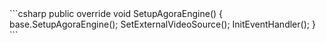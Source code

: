 <PlatformWrapper platform="unity">
    ```csharp
    public override void SetupAgoraEngine()
    {
        base.SetupAgoraEngine();
        SetExternalVideoSource();
        InitEventHandler();
    }
    ```
</PlatformWrapper>